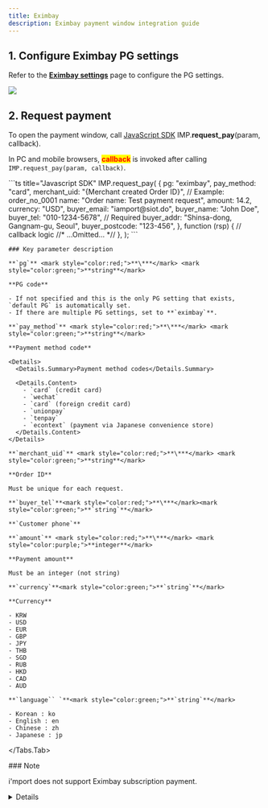 ```yaml
---
title: Eximbay
description: Eximbay payment window integration guide
---
```



## 1. Configure Eximbay PG settings

Refer to the [**Eximbay settings**](../../../../ready/2-pg/payment-gateway-settings/undefined-6) page to
configure the PG settings.

![](</gitbook-assets/en/screenshot 2022-06-03 3.34.40.png>)

## 2. Request payment

To open the payment window, call [JavaScript SDK](../../../../sdk/javascript-sdk/readme)
IMP.**request\_pay**(param, callback).

In PC and mobile browsers, <mark style="color:red;">**callback**</mark> is invoked after calling `IMP.request_pay(param, callback)`.

<Tabs>
  <Tabs.Tab title="Authenticated payment request">
    ```ts title="Javascript SDK"
    IMP.request_pay(
      {
        pg: "eximbay",
        pay_method: "card",
        merchant_uid: "{Merchant created Order ID}", // Example: order_no_0001
        name: "Order name: Test payment request",
        amount: 14.2,
        currency: "USD",
        buyer_email: "iamport@siot.do",
        buyer_name: "John Doe",
        buyer_tel: "010-1234-5678", // Required
        buyer_addr: "Shinsa-dong, Gangnam-gu, Seoul",
        buyer_postcode: "123-456",
      },
      function (rsp) {
        // callback logic
        //* ...Omitted... *//
      },
    );
    ```

    ### Key parameter description

    **`pg`** <mark style="color:red;">**\***</mark> <mark style="color:green;">**string**</mark>

    **PG code**

    - If not specified and this is the only PG setting that exists, `default PG` is automatically set.
    - If there are multiple PG settings, set to **`eximbay`**.

    **`pay_method`** <mark style="color:red;">**\***</mark> <mark style="color:green;">**string**</mark>

    **Payment method code**

    <Details>
      <Details.Summary>Payment method codes</Details.Summary>

      <Details.Content>
        - `card` (credit card)
        - `wechat`
        - `card` (foreign credit card)
        - `unionpay`
        - `tenpay`
        - `econtext` (payment via Japanese convenience store)
      </Details.Content>
    </Details>

    **`merchant_uid`** <mark style="color:red;">**\***</mark> <mark style="color:green;">**string**</mark>

    **Order ID**

    Must be unique for each request.

    **`buyer_tel`**<mark style="color:red;">**\***</mark><mark style="color:green;">**`string`**</mark>

    **`Customer phone`**

    **`amount`** <mark style="color:red;">**\***</mark> <mark style="color:purple;">**integer**</mark>

    **Payment amount**

    Must be an integer (not string)

    **`currency`**<mark style="color:green;">**`string`**</mark>

    **Currency**

    - KRW
    - USD
    - EUR
    - GBP
    - JPY
    - THB
    - SGD
    - RUB
    - HKD
    - CAD
    - AUD

    **`language`` `**<mark style="color:green;">**`string`**</mark>

    - Korean : ko
    - English : en
    - Chinese : zh
    - Japanese : jp
  </Tabs.Tab>
</Tabs>

<Hint style="warning">
  ### Note

  i'mport does not support Eximbay subscription payment.
</Hint>

<Details>
  <Details.Summary>How to test convenience store payment</Details.Summary>

  <Details.Content>
    ### Convenience store payment method

    As with virtual accounts in Korea, payment is processed at the convenience store counter using the message sent to the customer by e-mail or text message after requesting payment via the payment window.

    - i'mport internally sets pay\_method : vbank
    - Sends callback and webhook to notify that Econtext has been created (status: ready / vbank\_num is fixed as unknown)
    - When Econtext confirms payment deposit, i'mport receives a response from Eximbay, changes status to `paid`, and sends a webhook for post-payment processing

    ### **Convenience store payment test procedure**

    As with the virtual account, you need to test the result of the customer's deposit and receive a notification upon deposit.

    1. Set Eximbay test mode to `ON` and proceed with the payment window.

    2. Write down the `pg_tid` value from the callback response (check the value from the PG approval number column in the i'mport Admin console)

    3. Log in from [http://test.econ.ne.jp/site/tuchi\_2/tuchi\_menu\_2.html](http://test.econ.ne.jp/site/tuchi_2/tuchi_menu_2.html) \
       (ID: ectest / password: #eg0810# )

    4. ShopID : 361301, orderID : `pg_tid` (from step 2)

    5. Click **登録** button at the bottom

    6. On the next page, click **登録** button

    7. Wait 10 minutes and then check that the status is changed to **paid** (at this point, webhook is sent to notify of the deposit)
  </Details.Content>
</Details>
